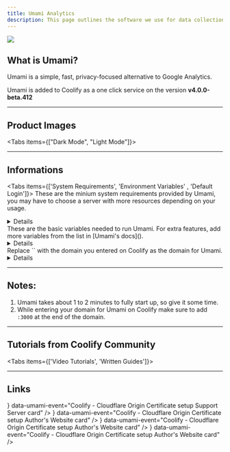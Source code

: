 ```yaml
---
title: Umami Analytics
description: This page outlines the software we use for data collection and how we ensure your data remains secure and private.  
---
```



![](/images/umami.png)

## What is Umami?
Umami is a simple, fast, privacy-focused alternative to Google Analytics.

<Callout title="Availability">Umami is added to Coolify as a one click service on the version **v4.0.0-beta.412**</Callout>


---

## Product Images
<Tabs items={["Dark Mode", "Light Mode"]}>
<Tab value="Dark Mode">
<Imagezs>
  <MediaCard
    description="Server Validation"
    imageSrc="/images/images/1.png"
    eventName="NPM card"
  />
  <MediaCard
    description="Server Settings"
    imageSrc="/images/images/2.png"
    eventName="PNPM card"
  />
  <MediaCard
    description="Server Tunnels"
    imageSrc="/images/images/3.png"
    eventName="YARN card"
  />
    <MediaCard
    description="Connect Servers"
    imageSrc="/images/images/4.png"
    eventName="YARN card"
  />
</Imagezs>
</Tab>

<Tab value="Light Mode">
<Imagezs>
  <MediaCard
    description="Tunnel Creator"
    imageSrc="/images/images/5.png"
    eventName="NPM card"
  />
  <MediaCard
    description="Tunnel Installer"
    imageSrc="/images/images/6.png"
    eventName="PNPM card"
  />
  <MediaCard
    description="Tunnel Connectors"
    imageSrc="/images/images/7.png"
    eventName="YARN card"
  />
    <MediaCard
    description="Traffic Router"
    imageSrc="/images/images/8.png"
    eventName="YARN card"
  />
</Imagezs>
</Tab>
</Tabs>

---

## Informations
<Tabs items={['System Requirements', 'Environment Variables' , 'Default Login']}>
  <Tab value="System Requirements">
  <Callout>These are the minium system requirements provided by Umami, you may have to choose a server with more resources depending on your usage.</Callout>
  <Details className="mt-5">
  <Detail label="Operating System"  value="Linux" icon={<Radiation />} />
  <Detail label="System Architecture"  value="ARM64 & x86" icon={<Cog />} />
  <Detail label="Compute (CPU)"  value="2 cores" icon={<Cpu />} />
  <Detail label="Memory (RAM)"  value="4 GB"    icon={<Microchip />} />
  <Detail label="Disk (STORAGE)" value="20 GB"   icon={<Database />} />
  <Detail label="Network" value="IPv4"   icon={<ArrowUpDown />} />
</Details>
</Tab>
  <Tab value="Environment Variables">
  <Callout>These are the basic variables needed to run Umami. For extra features, add more variables from the list in [Umami's docs]().</Callout>
  <Details className="mt-5">
  <Detail label="DATABASE_URL"  value="postgres://...:5432/$POSTGRES_DB" icon={<CircleDashed />} />
  <Detail label="DATABASE_TYPE"  value="postgres"    icon={<CircleDashed />} />
  <Detail label="APP_SECRET" value="$SERVICE_PASSWORD_64_UMAMI"   icon={<CircleDashed />} />
  <Detail label="POSTGRES_USER"  value="$SERVICE_USER_POSTGRES" icon={<CircleDashed />} />
  <Detail label="POSTGRES_PASSWORD"  value="$SERVICE_PASSWORD_POSTGRES"    icon={<CircleDashed />} />
  <Detail label="POSTGRES_DB" value="${POSTGRES_DB:-umami}"   icon={<CircleDashed />} />
  </Details>
</Tab>
<Tab value="Default Login">
  <Callout>Replace `<YOUR_UMAMI_DOMAIN>` with the domain you entered on Coolify as the domain for Umami.</Callout>
  <Details className="mt-5">
  <Detail label="Login URL"  value="https://<YOUR_UMAMI_DOMAIN>/login" icon={<Link />} />
  <Detail label="Username"  value="admin"    icon={<User />} />
  <Detail label="Password" value="umami"   icon={<KeyRound />} />
  </Details>
</Tab>
</Tabs>

---

## Notes:
1. Umami takes about 1 to 2 minutes to fully start up, so give it some time.
2. While entering your domain for Umami on Coolify make sure to add `:3000` at the end of the domain.

---

## Tutorials from Coolify Community
<Tabs items={['Video Tutorials', 'Written Guides']}>
<Tab value="Video Tutorials">
<CardImages>
  <CardImage
    title="ShadowArcanist"
    description="How to deploy Umami analytics on Coolify"
    href="/service"
    imageSrc="/tuts/1.png"
    eventName="NPM card"
  />
  <CardImage
    title="Airoflare"
    description="How to Setup Backup for Umami Database"
    href="/package-managers/javascript/pnpm"
     imageSrc="/tuts/2.png"
    eventName="PNPM card"
  />
  <CardImage
    title="ShadowArcanist"
    description="How to restore Umami DB backup"
    href="/package-managers/javascript/npm"
    imageSrc="/tuts/3.png"
    eventName="NPM card"
  />
</CardImages>
</Tab>
<Tab value="Written Guides">
<CardImages>
  <CardImage
    title="ShadowArcanist"
    description="How to Setup Backup for Umami Database"
    href="/service"
    imageSrc="/tuts/4.png"
    eventName="NPM card"
  />
  <CardImage
    title="ShadowArcanist"
    description="How to restore Umami DB backup"
    href="/package-managers/javascript/pnpm"
    imageSrc="/tuts/5.png"
    eventName="PNPM card"
  />
  <CardImage
    title="Airoflare"
    description="How to deploy Umami analytics on Coolify"
    href="/package-managers/javascript/npm"
    imageSrc="/tuts/6.png"
    eventName="NPM card"
  />
</CardImages>
</Tab>
</Tabs>

---

## Links
<Cards className="mt-5">
  <Card
    title="Umami official website"
    href="https://coolify.io/discord"
    icon={<Link />}
    data-umami-event="Coolify - Cloudflare Origin Certificate setup Support Server card"
  />
  <Card
    title="Umami Documentation"
    href="https://shadowarcanist.com"
    icon={<BookMarked />}
    data-umami-event="Coolify - Cloudflare Origin Certificate setup Author's Website card"
  />
  <Card
    title="Umami Codebase (Github)"
    href="https://shadowarcanist.com"
    icon={<Code />}
    data-umami-event="Coolify - Cloudflare Origin Certificate setup Author's Website card"
  />
  <Card
    title="Umami Support (Discord)"
    href="https://shadowarcanist.com"
    icon={<LifeBuoy />}
    data-umami-event="Coolify - Cloudflare Origin Certificate setup Author's Website card"
  />
</Cards>